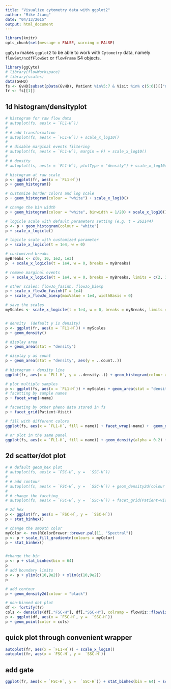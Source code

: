 ```yaml
---
title: "Visualize cytometry data with ggplot2"
author: "Mike Jiang"
date: "04/13/2015"
output: html_document
---
```


```r
library(knitr)
opts_chunk$set(message = FALSE, warning = FALSE)
```

`ggCyto` makes `ggplot2` to be able to work with `Cytometry` data, namely `flowSet/ncdfFlowSet` or `flowFrame` S4 objects.


```r
library(ggCyto)
# library(flowWorkspace)
# library(scales)
data(GvHD)
fs <- GvHD[subset(pData(GvHD), Patient %in%5:7 & Visit %in% c(5:6))[["name"]]]
fr <- fs[[1]]
```

## 1d histogram/densityplot
```r
# histogram for raw flow data
# autoplot(fs, aes(x = `FL1-H`))
# 
# # add transformation
# autoplot(fs, aes(x = `FL1-H`)) + scale_x_log10()
# 
# # disable marginal events filtering
# autoplot(fs, aes(x = `FL1-H`), margin = F) + scale_x_log10()
# 
# # density
# autoplot(fs, aes(x = `FL1-H`), plotType = "density") + scale_x_log10()

# histogram at raw scale
p <- ggplot(fr, aes(x = `FL1-H`)) 
p + geom_histogram() 

# customize border colors and log scale 
p + geom_histogram(colour = "white") + scale_x_log10()

# change the bin width
p + geom_histogram(colour = "white", binwidth = 1/20) + scale_x_log10()

# logicle scale with default parameters setting (e.g. t = 262144)
p <- p + geom_histogram(colour = "white")
p + scale_x_logicle()

# logicle scale with customized parameter
p + scale_x_logicle(t = 1e4, w = 0)

# customized breaks
myBreaks <- c(0, 10, 1e2, 1e3)
p  + scale_x_logicle(t = 1e4, w = 0, breaks = myBreaks)

# remove marginal events
p  + scale_x_logicle(t = 1e4, w = 0, breaks = myBreaks, limits = c(2, 1e4))

# other scales: flowJo_fasinh, flowJo_biexp
p + scale_x_flowJo_fasinh(T = 1e4)
p + scale_x_flowJo_biexp(maxValue = 1e4, widthBasis = 0)

# save the scales
myScales <- scale_x_logicle(t = 1e4, w = 0, breaks = myBreaks, limits = c(2, 1e4))


# density  (default y is density)
p <- ggplot(fr, aes(x = `FL1-H`)) + myScales
p + geom_density() 

# display area
p + geom_area(stat = "density") 

# display y as count
p + geom_area(stat = "density", aes(y = ..count..))
  
# histogram + density line
ggplot(fr, aes(x = `FL1-H`, y = ..density..)) + geom_histogram(colour = "white") + geom_density(color = "red") + myScales

# plot multiple samples
p <- ggplot(fs, aes(x = `FL1-H`)) + myScales + geom_area(stat = "density")
# facetting by sample names
p + facet_wrap(~name) 

# faceeting by other pheno data stored in fs
p + facet_grid(Patient~Visit)

# fill with different colors
ggplot(fs, aes(x = `FL1-H`, fill = name)) + facet_wrap(~name) +  geom_density(alpha = 0.2) + myScales

# or plot in the same panel
ggplot(fs, aes(x = `FL1-H`, fill = name)) + geom_density(alpha = 0.2) + myScales
```

## 2d scatter/dot plot
```r
# # default geom_hex plot
# autoplot(fs, aes(x = `FSC-H`, y =  `SSC-H`)) 
# 
# # add contour
# autoplot(fs, aes(x = `FSC-H`, y =  `SSC-H`)) + geom_density2d(colour = "black")
# 
# # change the faceting
# autoplot(fs, aes(x = `FSC-H`, y =  `SSC-H`)) + facet_grid(Patient~Visit) 

# 2d hex
p <- ggplot(fr, aes(x = `FSC-H`, y =  `SSC-H`))
p + stat_binhex()

# change the smooth color 
myColor <- rev(RColorBrewer::brewer.pal(11, "Spectral"))
p <- p + scale_fill_gradientn(colours = myColor)  
p + stat_binhex()


#change the bin
p <- p + stat_binhex(bin = 64)
p
# add boundary limits
p <- p + ylim(c(10,9e2)) + xlim(c(10,9e2))   
p

# add contour
p + geom_density2d(colour = "black")

# non-binned dot plot
df <- fortify(fr)
cols <- densCols(df[,"FSC-H"], df[,"SSC-H"], colramp = flowViz::flowViz.par.get("argcolramp"))
p <- ggplot(df, aes(x = `FSC-H`, y =  `SSC-H`))
p + geom_point(color = cols) 
```

## quick plot through convenient wrapper
```r
autoplot(fr, aes(x = `FL1-H`)) + scale_x_log10()
autoplot(fr, aes(x = `FSC-H`, y =  `SSC-H`)) 
```


## add gate
```r
ggplot(fr, aes(x = `FSC-H`, y =  `SSC-H`)) + stat_binhex(bin = 64) + scale_fill_gradientn(colours = myColor)  

```


